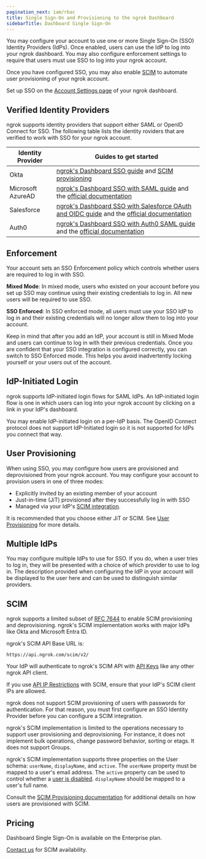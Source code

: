 ```yaml
---
pagination_next: iam/rbac
title: Single Sign-On and Provisioning to the ngrok Dashboard
sidebarTitle: Dashboard Single Sign-On
---
```


You may configure your account to use one or more Single Sign-On (SSO) Identity
Providers (IdPs). Once enabled, users can use the IdP to log into your ngrok
dashboard. You may also configure enforcement settings to require that users
must use SSO to log into your ngrok account.

Once you have configured SSO, you may also enable [SCIM](#scim) to
automate user provisioning of your ngrok account.

Set up SSO on the [Account Settings page](https://dashboard.ngrok.com/settings)
of your ngrok dashboard.

## Verified Identity Providers

ngrok supports identity providers that support either SAML or OpenID Connect for SSO.
The following table lists the identity roviders that are verified to work with SSO for your ngrok account.

| Identity Provider | Guides to get started                                                                                                                                                                                                                                                              |
| ----------------- | ---------------------------------------------------------------------------------------------------------------------------------------------------------------------------------------------------------------------------------------------------------------------------------- |
| Okta              | [ngrok's Dashboard SSO guide](https://ngrok.com/docs/integrations/okta/dashboard-sso-okta-setup/) and [SCIM provisioning](https://ngrok.com/docs/integrations/okta/scim/)                                                                                                          |
| Microsoft AzureAD | [ngrok's Dashboard SSO with SAML guide](https://ngrok.com/docs/integrations/microsoft/sso-saml/) and the [official documentation](https://learn.microsoft.com/en-us/entra/architecture/auth-saml)                                                                                  |
| Salesforce        | [ngrok's Dashboard SSO with Salesforce OAuth and OIDC guide](https://ngrok.com/docs/integrations/salesforce/dashboard-sso-with-oidc) and the [official documentation](https://developer.salesforce.com/docs/atlas.en-us.api_rest.meta/api_rest/intro_oauth_and_connected_apps.htm) |
| Auth0             | [ngrok's Dashboard SSO with Auth0 SAML guide](https://ngrok.com/docs/integrations/auth0/dashboard-sso/) and the [official documentation](https://auth0.com/docs/quickstart/native/device/interactive)                                                                              |

## Enforcement

Your account sets an SSO Enforcement policy which controls whether users are
required to log in with SSO.

**Mixed Mode**: In mixed mode, users who existed on your account before you set
up SSO may continue using their existing credentials to log in. All new users
will be required to use SSO.

**SSO Enforced**: In SSO enforced mode, all users must use your SSO IdP to log
in and their existing credentials will no longer allow them to log into your
account.

Keep in mind that after you add an IdP, your account is still in Mixed Mode and
users can continue to log in with their previous credentials. Once you are
confident that your SSO integration is configured correctly, you can switch to
SSO Enforced mode. This helps you avoid inadvertently locking yourself or your
users out of the account.

## IdP-Initiated Login

ngrok supports IdP-initiated login flows for SAML IdPs. An IdP-initiated login
flow is one in which users can log into your ngrok account by clicking on a
link in your IdP's dashboard.

You may enable IdP-initiated login on a per-IdP basis. The OpenID Connect
protocol does not support IdP-Initiated login so it is not supported for IdPs
you connect that way.

## User Provisioning

When using SSO, you may configure how users are provisioned and deprovisioned
from your ngrok account. You may configure your account to provision users in one
of three modes:

- Explicitly invited by an existing member of your account
- Just-in-time (JiT) provisioned after they successfully log in with SSO
- Managed via your IdP's [SCIM integration](#scim).

It is recommended that you choose either JiT or SCIM. See [User
Provisioning](/iam/users/#provisioning) for more details.

## Multiple IdPs

You may configure multiple IdPs to use for SSO. If you do, when a user tries to
log in, they will be presented with a choice of which provider to use
to log in. The description provided when configuring the IdP in your account will be displayed to the user here and can be used to distinguish similar providers.

## SCIM

ngrok supports a limited subset of [RFC
7644](https://datatracker.ietf.org/doc/html/rfc7644) to enable SCIM
provisioning and deprovisioning. ngrok's SCIM implementation works with major
IdPs like Okta and Microsoft Entra ID.

ngrok's SCIM API Base URL is:

```
https://api.ngrok.com/scim/v2/
```

Your IdP will authenticate to ngrok's SCIM API with [API
Keys](/api/#authentication) like any other ngrok API client.

If you use [API IP Restrictions](/api/#ip-restrictions) with SCIM, ensure that
your IdP's SCIM client IPs are allowed.

ngrok does not support SCIM provisioning of users with passwords for
authentication. For that reason, you must first configure an SSO Identity
Provider before you can configure a SCIM integration.

ngrok's SCIM implementation is limited to the operations necessary to support
user provisioning and deprovisioning. For instance, it does not implement bulk
operations, change password behavior, sorting or etags. It does not support
Groups.

ngrok's SCIM implementation supports three properties on the User schema:
`userName`, `displayName`, and `active`. The `userName` property must be mapped
to a user's email address. The `active` property can be used to control whether
a [user is disabled](/iam/users/#disabling). `displayName` should be mapped to
a user's full name.

Consult the [SCIM Provisioning documentation](/iam/users/#scim) for additional
details on how users are provisioned with SCIM.

## Pricing

Dashboard Single Sign-On is available on the Enterprise plan.

[Contact us](mailto:support@ngrok.com) for SCIM availability.
